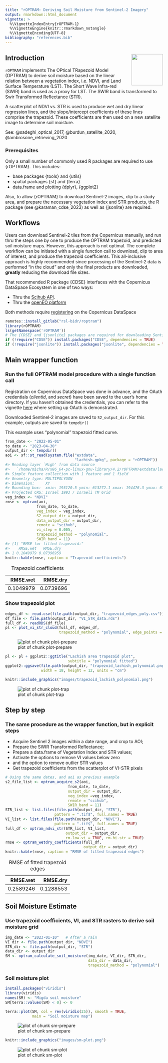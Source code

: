 ```yaml
---
title: "rOPTRAM: Deriving Soil Moisture from Sentinel-2 Imagery"
output: rmarkdown::html_document
vignette: >
  %\VignetteIndexEntry{rOPTRAM-1}
  %\VignetteEngine{knitr::rmarkdown_notangle}
  %\VignetteEncoding{UTF-8}
bibliography: "references.bib"
---
```




## Introduction  <img align="right" width="100" height="100" src="images/rOPTRAM_logo.jpg">

`rOPTRAM` implements The OPtical TRapezoid Model (OPTRAM) to derive soil moisture based on the linear relation between a vegetation index, i.e. NDVI, and Land Surface Temperature (LST). The Short Wave Infra-red (SWIR) band is used as a proxy for LST. The SWIR band is transformed to Swir Transformed Reflectance (STR).

A scatterplot of NDVI vs. STR is used to produce wet and dry linear regression lines, and the slope/intercept coefficients of these lines comprise the trapezoid. These coefficients are then used on a new satellite image to determine soil moisture.

  See:  @sadeghi_optical_2017, @burdun_satellite_2020, @ambrosone_retrieving_2020


### Prerequisites

Only a small number of commonly used R packages are required to use {rOPTRAM}. This includes:

 - base packages {tools} and {utils}
 - spatial packages {sf} and {terra}
 - data.frame and plotting {dplyr}, {ggplot2}

Also, to allow {rOPTRAM} to download Sentinel-2 images, clip to a study area, and prepare the necessary vegetation index and STR products, the R package \CRANpkg{CDSE} (see @karaman_cdse_2023) as well as {jsonlite} are required.

## Workflows

Users can download Sentinel-2 tiles from the Copernicus manually, and run thru the steps one by one to produce the OPTRAM trapezoid, and predicted soil moisture maps. However, this approach is not optimal. The complete workflow can be initiated with a single function call to download, clip to area of interest, and produce the trapezoid coefficients. This all-inclusive approach is highly recommended since processing of the Sentinel-2 data is performed "in the cloud" and only the final products are downloaded, **greatly** reducing the download file sizes.

That recommended R package {CDSE} interfaces with the Copernicus DataSpace Ecosystem in one of two ways:

 - Thru the [Scihub API](https://shapps.dataspace.copernicus.eu/dashboard/#/).
 - Thru the [openEO platform](https://openeo.dataspace.copernicus.eu/)

Both methods require [registering](https://dataspace.copernicus.eu/) on the Copernicus DataSpace



```r
remotes::install_gitlab("rsl-bidr/roptram")
library(rOPTRAM)
ls(getNamespace('rOPTRAM'))
# The {CDSE} and {jsonlite} packages are required for downloading Sentinel imagery from Copernicus DataSpace.
if (!require("CDSE")) install.packages("CDSE", dependencies = TRUE)
if (!require("jsonlite")) install.packages("jsonlite", dependencies = TRUE)
```

## Main wrapper function

### Run the full OPTRAM model procedure with a single function call

Registration on Copernicus DataSpace was done in advance, and the OAuth credentials (*clientid*, and *secret*) have been saved to the user's home directory.
If you haven't obtained the credentials, you can refer to the vignette [here](https://gitlab.com/rsl-bidr/roptram/-/blob/main/vignettes/rOPTRAM_acquiring.Rmd) where setting up OAuth is demonstrated.

Downloaded Sentinel-2 images are saved to `S2_output_dir`. For this example, outputs are saved to `tempdir()`

This example uses "polynomial" trapezoid fitted curve.


```r
from_date <- "2022-05-01"
to_date <- "2023-04-30"
output_dir <- tempdir()
aoi <- sf::st_read(system.file("extdata",
                               "lachish.gpkg", package = "rOPTRAM"))
#> Reading layer `High' from data source 
#>   `/home/micha/R/x86_64-pc-linux-gnu-library/4.2/rOPTRAM/extdata/lachish.gpkg' using driver `GPKG'
#> Simple feature collection with 1 feature and 1 field
#> Geometry type: MULTIPOLYGON
#> Dimension:     XY
#> Bounding box:  xmin: 193120.5 ymin: 613272.1 xmax: 194476.3 ymax: 614546.5
#> Projected CRS: Israel 1993 / Israeli TM Grid
veg_index <- "NDVI"
rmse <- optram(aoi,
              from_date, to_date,
              veg_index = veg_index,
              S2_output_dir = output_dir,
              data_output_dir = output_dir,
              remote = "scihub",
              vi_step = 0.005,
              trapezoid_method = "polynomial",
              SWIR_band = 11)
#> [1] "RMSE for fitted trapezoid:"
#>    RMSE.wet   RMSE.dry
#> 1 0.1049979 0.07396959
knitr::kable(rmse, caption = "Trapezoid coefficients")
```



Table: Trapezoid coefficients

|  RMSE.wet|  RMSE.dry|
|---------:|---------:|
| 0.1049979| 0.0739696|



### Show trapezoid plot


```r
edges_df <- read.csv(file.path(output_dir, "trapezoid_edges_poly.csv"))
df_file <- file.path(output_dir, "VI_STR_data.rds")
full_df <- readRDS(df_file)
pl <- plot_vi_str_cloud(full_df, edges_df,
                        trapezoid_method = "polynomial", edge_points = TRUE)
```

![plot of chunk plot-prepare](figure/plot-prepare-1.png)

```r
pl <- pl + ggplot2::ggtitle("Lachish area trapezoid plot",
                            subtitle = "polynomial fitted")
ggplot2::ggsave(file.path(output_dir, "trapezoid_lachish_polynomial.png"),
                width = 18, height = 12, units = "cm")
```


```r
knitr::include_graphics("images/trapezoid_lachish_polynomial.png")
```

![plot of chunk plot-trap](images/trapezoid_lachish_polynomial.png)

## Step by step

### The same procedure as the wrapper function, but in explicit steps

  - Acquire Sentinel 2 images within a date range, and crop to AOI;
  - Prepare the SWIR Transformed Reflectance;
  - Prepare a data.frame of Vegetation Index and STR values;
  - Activate the options to remove VI values below zero
  - and the option to remove outlier STR values
  - Get trapezoid coefficients from the scatterplot of VI-STR pixels


```r
# Using the same dates, and aoi as previous example
s2_file_list <- optram_acquire_s2(aoi,
                            from_date, to_date,
                            output_dir = output_dir,
                            veg_index =veg_index,
                            remote = "scihub",
                            SWIR_band = 11)
STR_list <- list.files(file.path(output_dir, "STR"),
                      pattern = ".tif$", full.names = TRUE)
VI_list <- list.files(file.path(output_dir, "NDVI"),
                      pattern = ".tif$", full.names = TRUE)
full_df <- optram_ndvi_str(STR_list, VI_list,
                           output_dir = output_dir,
                           rm.low.vi = TRUE, rm.hi.str = TRUE)
rmse <- optram_wetdry_coefficients(full_df,
                                   output_dir = output_dir)
knitr::kable(rmse, caption = "RMSE of fitted trapezoid edges")
```



Table: RMSE of fitted trapezoid edges

|  RMSE.wet|  RMSE.dry|
|---------:|---------:|
| 0.2589246| 0.1288553|



## Soil Moisture Estimate

### Use trapezoid coefficients, VI, and STR rasters to derive soil moisture grid


```r
img_date <- "2023-01-10"   # After a rain
VI_dir <- file.path(output_dir, "NDVI")
STR_dir <- file.path(output_dir, "STR")
data_dir <- output_dir
SM <- optram_calculate_soil_moisture(img_date, VI_dir, STR_dir,
                                     data_dir = data_dir,
                                     trapezoid_method = "polynomial")
```

### Soil moisture plot


```r
install.packages("viridis")
library(viridis)
names(SM) <- "Migda soil moisture"
SM[terra::values(SM) < 0] <- 0

terra::plot(SM, col = rev(viridis(25)), smooth = TRUE,
            main = "Soil moisture map")
```

![plot of chunk sm-prepare](figure/sm-prepare-1.png)


```r
knitr::include_graphics("images/sm-plot.png")
```

![plot of chunk sm-plot](images/sm-plot.png)

